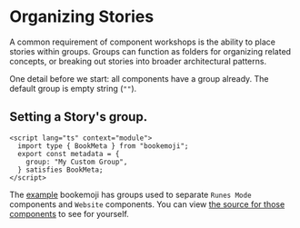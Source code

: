 # Organizing Stories

A common requirement of component workshops is the ability to place stories within groups.
Groups can function as folders for organizing related concepts, or breaking out stories into broader architectural patterns.

One detail before we start: all components have a group already. The default group is empty string (`""`).

## Setting a Story's group.

```svelte
<script lang="ts" context="module">
  import type { BookMeta } from "bookemoji";
  export const metadata = {
    group: "My Custom Group",
  } satisfies BookMeta;
</script>
```

The [example](/example) bookemoji has groups used to separate `Runes Mode` components and `Website` components.
You can view [the source for those components](<https://github.com/bookemoji/bookemoji/blob/main/src/routes/(example)/example/stories/WebsiteHero.book.svelte>) to see for yourself.
